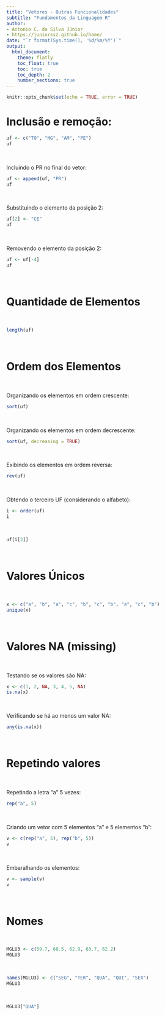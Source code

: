 ```yaml
---
title: "Vetores - Outras Funcionalidades"
subtitle: "Fundamentos da Linguagem R"
author:
- Antonio C. da Silva Júnior
- https://juniorssz.github.io/home/
date: "`r format(Sys.time(), '%d/%m/%Y')`"
output: 
  html_document:
    theme: flatly
    toc_float: true
    toc: true
    toc_depth: 2
    number_sections: true
---
```


```r
knitr::opts_chunk$set(echo = TRUE, error = TRUE)
```

# Inclusão e remoção:

```r
uf <- c("TO", "MG", "AM", "PE")
uf
```

<br>

Incluindo o PR no final do vetor:
```r
uf <- append(uf, "PR")
uf
```

<br>

Substituindo o elemento da posição 2:
```r
uf[2] <- "CE"
uf
```

<br>

Removendo o elemento da posição 2:
```r
uf <- uf[-4]
uf
```

<br>

# Quantidade de Elementos

<br>

```r
length(uf)
```

<br>

# Ordem dos Elementos

<br>

Organizando os elementos em ordem crescente:
```r
sort(uf)
```

<br>

Organizando os elementos em ordem decrescente:
```r
sort(uf, decreasing = TRUE)
```

<br>

Exibindo os elementos em ordem reversa:
```r
rev(uf)
```

<br>

Obtendo o terceiro UF (considerando o alfabeto):
```r
i <- order(uf)
i
```

<br>

```r
uf[i[3]]
```

<br>

# Valores Únicos

<br>

```r
x <- c("a", "b", "a", "c", "b", "c", "b", "a", "c", "b")
unique(x)
```

<br>

# Valores NA (missing)

<br>

Testando se os valores são NA:
```r
x <- c(1, 2, NA, 3, 4, 5, NA)
is.na(x)
```

<br>

Verificando se há ao menos um valor NA:
```r
any(is.na(x))
```

<br>

# Repetindo valores

<br>

Repetindo a letra "a" 5 vezes:
```r
rep("a", 5)
```

<br>

Criando um vetor com 5 elementos "a" e 5 elementos "b":
```r
v <- c(rep("a", 5), rep("b", 5))
v
```

<br>

Embaralhando os elementos:
```r
v <- sample(v)
v
```

<br>

# Nomes

<br>

```r
MGLU3 <- c(59.7, 60.5, 62.9, 63.7, 62.2)
MGLU3
```

<br>

```r
names(MGLU3) <- c("SEG", "TER", "QUA", "QUI", "SEX")
MGLU3
```

<br>

```r
MGLU3["QUA"]
```

